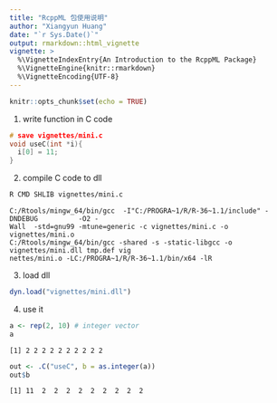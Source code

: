 ```yaml
---
title: "RcppML 包使用说明"
author: "Xiangyun Huang"
date: "`r Sys.Date()`"
output: rmarkdown::html_vignette
vignette: >
  %\VignetteIndexEntry{An Introduction to the RcppML Package}
  %\VignetteEngine{knitr::rmarkdown}
  %\VignetteEncoding{UTF-8}
---
```


```r
knitr::opts_chunk$set(echo = TRUE)
```

1. write function in C code

```cpp
# save vignettes/mini.c
void useC(int *i){
  i[0] = 11;
}
```

2. compile C code to dll

```bash
R CMD SHLIB vignettes/mini.c
```
```
C:/Rtools/mingw_64/bin/gcc  -I"C:/PROGRA~1/R/R-36~1.1/include" -DNDEBUG          -O2 -
Wall  -std=gnu99 -mtune=generic -c vignettes/mini.c -o vignettes/mini.o
C:/Rtools/mingw_64/bin/gcc -shared -s -static-libgcc -o vignettes/mini.dll tmp.def vig
nettes/mini.o -LC:/PROGRA~1/R/R-36~1.1/bin/x64 -lR
```

3. load dll

```r
dyn.load("vignettes/mini.dll")
```
4. use it

```r
a <- rep(2, 10) # integer vector
a
```
```
[1] 2 2 2 2 2 2 2 2 2 2
```
```r
out <- .C("useC", b = as.integer(a))
out$b
```
```
[1] 11  2  2  2  2  2  2  2  2  2
```
